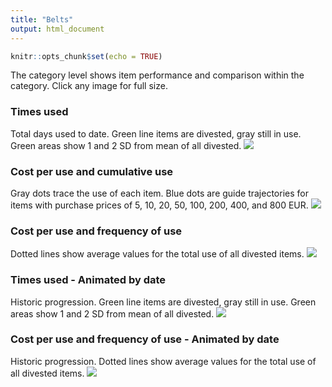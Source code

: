 ```yaml
---
title: "Belts"
output: html_document
---
```


```r
knitr::opts_chunk$set(echo = TRUE)

```

The category level shows item performance and comparison within the category. Click any image for full size.

### Times used
Total days used to date. Green line items are divested, gray still in use. Green areas show 1 and 2 SD from mean of all divested.
[![](https://raw.githubusercontent.com/hoverfalt/Threddit-plots/master/Category-Belts-Times_used.png)](https://raw.githubusercontent.com/hoverfalt/Threddit-plots/master/Category-Belts-Times_used.png)

### Cost per use and cumulative use
Gray dots trace the use of each item. Blue dots are guide trajectories for items with purchase prices of 5, 10, 20, 50, 100, 200, 400, and 800 EUR.
[![](https://raw.githubusercontent.com/hoverfalt/Threddit-plots/master/Category-Belts-Cost_and_Cumulative_use.png)](https://raw.githubusercontent.com/hoverfalt/Threddit-plots/master/Category-Belts-Cost_and_Cumulative_use.png)

### Cost per use and frequency of use
Dotted lines show average values for the total use of all divested items.
[![](https://raw.githubusercontent.com/hoverfalt/Threddit-plots/master/Category-Belts.png)](https://raw.githubusercontent.com/hoverfalt/Threddit-plots/master/Category-Belts.png)

### Times used - Animated by date
Historic progression. Green line items are divested, gray still in use. Green areas show 1 and 2 SD from mean of all divested. 
![](https://github.com/hoverfalt/Threddit-plots/blob/master/Category-Belts-Times_used-animation.gif?raw=true)

### Cost per use and frequency of use - Animated by date
Historic progression. Dotted lines show average values for the total use of all divested items.
![](https://github.com/hoverfalt/Threddit-plots/blob/master/Category-Belts-animation.gif?raw=true)
